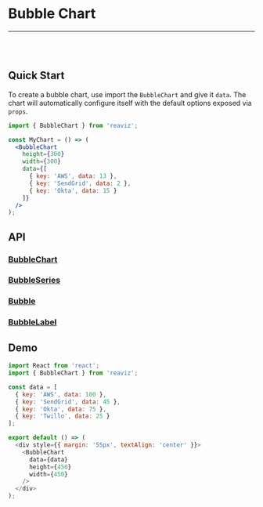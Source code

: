 
<Meta title="Docs/Chart Types/Bubble Chart" />

# Bubble Chart

---
<br />
<div className="doc-story">
<Story id="charts-bubble-chart--simple" />
</div>
<br />

## Quick Start
To create a bubble chart, use import the `BubbleChart` and give it `data`. The chart
will automatically configure itself with the default options exposed via `props`.

```jsx
import { BubbleChart } from 'reaviz';

const MyChart = () => (
  <BubbleChart
    height={300}
    width={300}
    data={[
      { key: 'AWS', data: 13 },
      { key: 'SendGrid', data: 2 },
      { key: 'Okta', data: 15 }
    ]}
  />
);
```

## API
### [BubbleChart](https://github.com/reaviz/reaviz/blob/master/src/BubbleChart/BubbleChart.tsx)
<ArgsTable of={BubbleChart} />

### [BubbleSeries](https://github.com/reaviz/reaviz/blob/master/src/BubbleChart/BubbleSeries.tsx)
<ArgsTable of={BubbleSeries} />

### [Bubble](https://github.com/reaviz/reaviz/blob/master/src/BubbleChart/Bubble.tsx)
<ArgsTable of={Bubble} />

### [BubbleLabel](https://github.com/reaviz/reaviz/blob/master/src/BubbleChart/BubbleLabel.tsx)
<ArgsTable of={BubbleLabel} />

## Demo

```js codesandbox=reaviz
import React from 'react';
import { BubbleChart } from 'reaviz';

const data = [
  { key: 'AWS', data: 100 },
  { key: 'SendGrid', data: 45 },
  { key: 'Okta', data: 75 },
  { key: 'Twillo', data: 25 }
];

export default () => (
  <div style={{ margin: '55px', textAlign: 'center' }}>
    <BubbleChart
      data={data}
      height={450}
      width={450}
    />
  </div>
);
```
